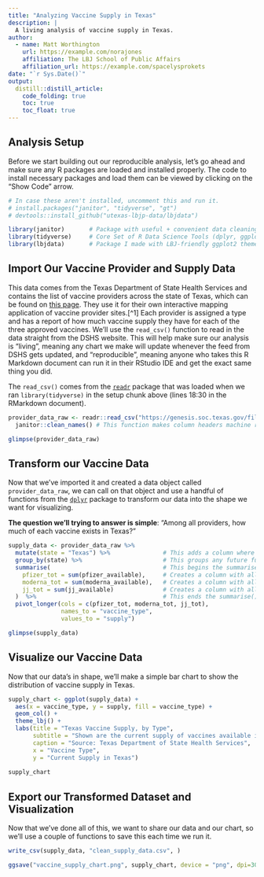 ```yaml
---
title: "Analyzing Vaccine Supply in Texas"
description: |
  A living analysis of vaccine supply in Texas.
author:
  - name: Matt Worthington 
    url: https://example.com/norajones
    affiliation: The LBJ School of Public Affairs
    affiliation_url: https://example.com/spacelysprokets
date: "`r Sys.Date()`"
output:
  distill::distill_article:
    code_folding: true
    toc: true
    toc_float: true
---
```


## Analysis Setup

Before we start building out our reproducible analysis, let's go ahead and make sure any R packages are loaded and installed properly. The code to install necessary packages and load them can be viewed by clicking on the "Show Code" arrow. 

```r
# In case these aren't installed, uncomment this and run it.
# install.packages("janitor", "tidyverse", "gt")
# devtools::install_github("utexas-lbjp-data/lbjdata")

library(janitor)       # Package with useful + convenient data cleaning functions
library(tidyverse)     # Core Set of R Data Science Tools (dplyr, ggplot2, tidyr, readr, etc.)
library(lbjdata)       # Package I made with LBJ-friendly ggplot2 themes

```


## Import Our Vaccine Provider and Supply Data

This data comes from the Texas Department of State Health Services and contains the list of vaccine providers across the state of Texas, which can be found on [this page](https://dshs.texas.gov/coronavirus/additionaldata/). They use it for their own interactive mapping application of vaccine provider sites.[^1] Each provider is assigned a type and has a report of how much vaccine supply they have for each of the three approved vaccines. We'll use the `read_csv()` function to read in the data straight from the DSHS website. This will help make sure our analysis is "living", meaning any chart we make will update whenever the feed from DSHS gets updated, and "reproducible", meaning anyone who takes this R Markdown document can run it in their RStudio IDE and get the exact same thing you did. 

<aside> The `read_csv()` comes from the [`readr`](https://readr.tidyverse.org) package that was loaded when we ran `library(tidyverse)` in the setup chunk above (lines 18:30 in the RMarkdown document).</aside>

```r

provider_data_raw <- readr::read_csv("https://genesis.soc.texas.gov/files/accessibility/vaccineprovideraccessibilitydata.csv") %>% 
  janitor::clean_names() # This function makes column headers machine readable

glimpse(provider_data_raw)

```

## Transform our Vaccine Data

Now that we've imported it and created a data object called `provider_data_raw`, we can call on that object and use a handful of functions from the [`dplyr`](https://dplyr.tidyverse.org) package to transform our data into the shape we want for visualizing. 

**The question we'll trying to answer is simple**: "Among all providers, how much of each vaccine exists in Texas?"

```r

supply_data <- provider_data_raw %>% 
  mutate(state = "Texas") %>%               # This adds a column where every entry is the word "Texas"
  group_by(state) %>%                       # This groups any future functions I write by the state column I created
  summarise(                                # This begins the summarise() function
    pfizer_tot = sum(pfizer_available),     # Creates a column with all pfizer supply
    moderna_tot = sum(moderna_available),   # Creates a column with all pfizer supply
    jj_tot = sum(jj_available)              # Creates a column with all pfizer supply
  )  %>%                                    # This ends the summarise() function
  pivot_longer(cols = c(pfizer_tot, moderna_tot, jj_tot),
               names_to = "vaccine_type",
               values_to = "supply")

glimpse(supply_data)

```

## Visualize our Vaccine Data

Now that our data's in shape, we'll make a simple bar chart to show the distribution of vaccine supply in Texas.

```r

supply_chart <- ggplot(supply_data) +
  aes(x = vaccine_type, y = supply, fill = vaccine_type) +
  geom_col() +
  theme_lbj() +
  labs(title = "Texas Vaccine Supply, by Type",
       subtitle = "Shown are the current supply of vaccines available in Texas",
       caption = "Source: Texas Department of State Health Services",
       x = "Vaccine Type",
       y = "Current Supply in Texas")
  
supply_chart

```

## Export our Transformed Dataset and Visualization

Now that we've done all of this, we want to share our data and our chart, so we'll use a couple of functions to save this each time we run it.

```r

write_csv(supply_data, "clean_supply_data.csv", )

ggsave("vaccine_supply_chart.png", supply_chart, device = "png", dpi=300, width = 10, height = 6)

```
